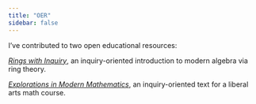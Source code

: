 ```yaml
---
title: "OER"
sidebar: false
---
```


I've contributed to two open educational resources:

[_Rings with Inquiry_](https://ringswithinquiry.org), an inquiry-oriented introduction to modern algebra via ring theory.

[_Explorations in Modern Mathematics_](https://emmath.org), an inquiry-oriented text for a liberal arts math course.